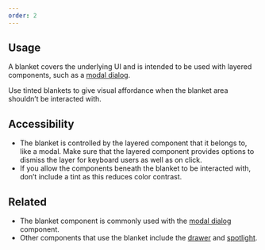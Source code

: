 ```yaml
---
order: 2
---
```


## Usage

A blanket covers the underlying UI and is intended to be used with layered components, such as a [modal dialog](/components/modal-dialog).

Use tinted blankets to give visual affordance when the blanket area shouldn’t be interacted with.

## Accessibility

- The blanket is controlled by the layered component that it belongs to, like a modal. Make sure that the layered component provides options to dismiss the layer for keyboard users as well as on click.
- If you allow the components beneath the blanket to be interacted with, don’t include a tint as this reduces color contrast.

## Related

- The blanket component is commonly used with the [modal dialog](/components/modal-dialog) component.
- Other components that use the blanket include the [drawer](/components/drawer) and [spotlight](/components/onboarding).
